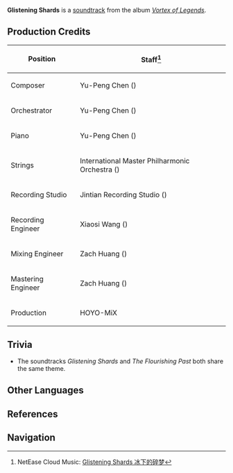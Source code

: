 {{Soundtrack Infobox
|title          =
|image          = Vortex of Legends.png
|album          = Vortex of Legends
|disc           =
|number         = 05
|featured       =
|featured2      =
|featured3      =
|featured_disc  =
|featured_disc2 =
|featured_disc3 =
|youtube_id     = n_-9mrBMLA8
|youtube_time   = 385
|spotify_id     = 1rC9burqwnnlla07esycDz
|played_in      = Dragonspine
|during         = [[Dragonspine]]
|domain         =
|previous       = Serene and Sweet Adieu
|next           = Ad Oblivione
}}
'''Glistening Shards''' is a [[soundtrack]] from the album ''[[Vortex of Legends]]''.

==Production Credits==
{| class="wikitable" style="text-align:left; height:0.5em"
! Position
! Staff<ref>NetEase Cloud Music: [https://music.163.com/#/song?id=1833805537 Glistening Shards 冰下的碎梦]</ref>
|-
! Composer
| Yu-Peng Chen ({{zh|陈致逸}})
|-
! Orchestrator
| Yu-Peng Chen ({{zh|陈致逸}})
|-
! Piano
| Yu-Peng Chen ({{zh|陈致逸}})
|-
! Strings
| International Master Philharmonic Orchestra ({{zh|国际首席爱乐乐团}})
|-
! Recording Studio
| Jintian Recording Studio ({{zh|金田录音棚}})
|-
! Recording Engineer
| Xiaosi Wang ({{zh|王小四}})
|-
! Mixing Engineer
| Zach Huang ({{zh|黄巍}})
|-
! Mastering Engineer
| Zach Huang ({{zh|黄巍}})
|-
! Production
| HOYO-MiX
|}

==Trivia==
* <section begin=ShardsTheme />The soundtracks ''Glistening Shards'' and ''The Flourishing Past'' both share the same theme.<section end=ShardsTheme />

==Other Languages==
{{Other Languages
|en      = Glistening Shards
|zhs     = 冰下的碎梦
|zhs_rm  = Bīngxià de Suìmèng
|zht     = 冰下的碎夢
|zht_rm  = Bīngxià de Suìmèng
|zh_tl   = 
|ja      = 氷に砕けた夢
|ja_rm   = Koori ni Kudaketa Yume
|ja_tl   = A Dream Familiar to Ice
|tr      = 
|tr_tl   = 
|it      = 
|it_tl   = 
}}

==References==
{{Reflist}}

==Navigation==
{{Soundtrack Navbox|Vortex of Legends}}